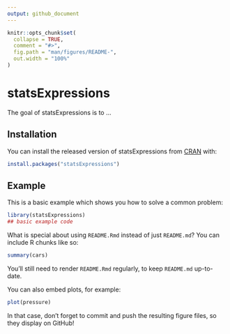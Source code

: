 ```yaml
---
output: github_document
---
```


<!-- README.md is generated from README.Rmd. Please edit that file -->

```r
knitr::opts_chunk$set(
  collapse = TRUE,
  comment = "#>",
  fig.path = "man/figures/README-",
  out.width = "100%"
)
```
# statsExpressions

<!-- badges: start -->
<!-- badges: end -->

The goal of statsExpressions is to ...

## Installation

You can install the released version of statsExpressions from [CRAN](https://CRAN.R-project.org) with:

``` r
install.packages("statsExpressions")
```

## Example

This is a basic example which shows you how to solve a common problem:

```r
library(statsExpressions)
## basic example code
```

What is special about using `README.Rmd` instead of just `README.md`? You can include R chunks like so:

```r
summary(cars)
```

You'll still need to render `README.Rmd` regularly, to keep `README.md` up-to-date.

You can also embed plots, for example:

```r
plot(pressure)
```

In that case, don't forget to commit and push the resulting figure files, so they display on GitHub!

